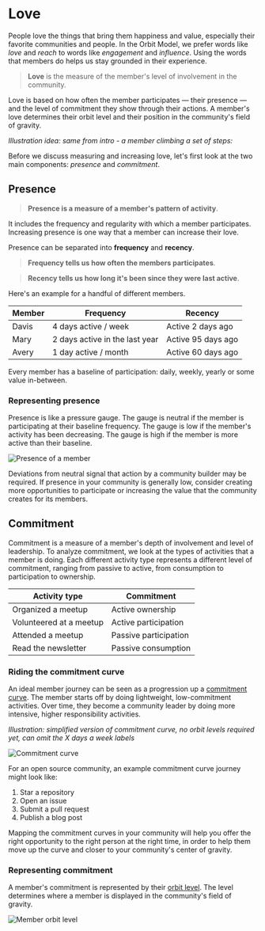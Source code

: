 # Love

People love the things that bring them happiness and value, especially their
favorite communities and people. In the Orbit Model, we prefer words like _love_
and _reach_ to words like _engagement_ and _influence_. Using the words that
members do helps us stay grounded in their experience.

> **Love** is the measure of the member's level of involvement in the community. 

Love is
based on how often the member participates — their presence — and the level of
commitment they show through their actions. A member's love
determines their orbit level and their position in the community's field of
gravity.

_Illustration idea: same from intro - a member climbing a set of steps:_

<div className="flex justify-center space-x-8 mx-auto py-8">
  <FontAwesomeIcon icon="stairs" className="text-[150px]" />
</div>

Before we discuss measuring and increasing love, let's first look at the two
main components: *presence* and *commitment*.

## Presence

> **Presence is a measure of a member's pattern of activity**. 

It includes the
frequency and regularity with which a member participates. Increasing presence
is one way that a member can increase their love.

Presence can be separated into **frequency** and **recency**. 

> **Frequency tells us how often the members participates**. 

> **Recency tells us how long it's been since they were last active**. 

Here's an example for a handful of different members.

| Member | Frequency                      | Recency            |
| ------ | ------------------------------ | ------------------ |
| Davis  | 4 days active / week           | Active 2 days ago  |
| Mary   | 2 days active in the last year | Active 95 days ago |
| Avery  | 1 day active / month           | Active 60 days ago |

Every member has a baseline of participation: daily, weekly, yearly or some
value in-between.

### Representing presence

Presence is like a pressure gauge. The gauge is neutral if the member is
participating at their baseline frequency. The gauge is low if the member's
activity has been decreasing. The gauge is high if the member is more active
than their baseline.

![Presence of a member](/presence.jpg)

Deviations from neutral signal that action by a community builder may be
required. If presence in your community is generally low, consider creating more
opportunities to participate or increasing the value that the community creates
for its members.

## Commitment

Commitment is a measure of a member's depth of involvement and level of
leadership. To analyze commitment, we look at the types of activities that a
member is doing. Each different activity type represents a different level of
commitment, ranging from passive to active, from consumption to participation
to ownership.

| Activity type           | Commitment            |
| ----------------------- | --------------------- |
| Organized a meetup      | Active ownership      |
| Volunteered at a meetup | Active participation  |
| Attended a meetup       | Passive participation |
| Read the newsletter     | Passive consumption   |

### Riding the commitment curve

An ideal member journey can be seen as a progression up a [commitment
curve](https://www.carriemelissajones.com/blog/community-commitment-curve). The
member starts off by doing lightweight, low-commitment activities. Over time,
they become a community leader by doing more intensive, higher responsibility
activities.

_Illustration: simplified version of commitment curve, no orbit levels required yet,
can omit the X days a week labels_

![Commitment curve](/commitment-curve-simple.jpg)

For an open source community, an example commitment curve journey might look like:

1. Star a repository
1. Open an issue
1. Submit a pull request
1. Publish a blog post

Mapping the commitment curves in your community will help you offer the right
opportunity to the right person at the right time, in order to help them move up
the curve and closer to your community's center of gravity.

### Representing commitment

A member's commitment is represented by their [orbit level](/orbit-levels). The
level determines where a member is displayed in the community's field of
gravity.

![Member orbit level](/member-orbit-level.jpg)
